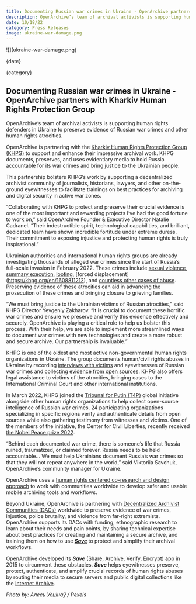 ```yaml
---
title: Documenting Russian war crimes in Ukraine - OpenArchive partners with Kharkiv Human Rights Protection Group
description: OpenArchive’s team of archival activists is supporting human rights defenders in Ukraine to preserve evidence of Russian war crimes and other human rights atrocities.
date: 10/18/22
category: Press Releases
image: ukraine-war-damage.png
---
```



<ArticleHeaderSection>
![](ukraine-war-damage.png)

{date}

{category}

## Documenting Russian war crimes in Ukraine - OpenArchive partners with Kharkiv Human Rights Protection Group

OpenArchive’s team of archival activists is supporting human rights defenders in Ukraine to preserve evidence of Russian war crimes and other human rights atrocities. 

</ArticleHeaderSection>
<ContentSection>

OpenArchive is partnering with the [Kharkiv Human Rights Protection Group (KHPG)](https://khpg.org/en/1489698549) to support and enhance their impressive archival work. KHPG documents, preserves, and uses evidentiary media to hold Russia accountable for its war crimes and bring justice to the Ukrainian people. 

This partnership bolsters KHPG’s work by supporting a decentralized archivist community of journalists, historians, lawyers, and other on-the-ground eyewitnesses to facilitate trainings on best practices for archiving and digital security in active war zones. 

“Collaborating with KHPG to protect and preserve their crucial evidence is one of the most important and rewarding projects I’ve had the good fortune to work on,” said OpenArchive Founder & Executive Director Natalie Cadranel. “Their indestructible spirit, technological capabilities, and brilliant, dedicated team have shown incredible fortitude under extreme duress. Their commitment to exposing injustice and protecting human rights is truly inspirational.”

Ukrainian authorities and international human rights groups are already investigating thousands of alleged war crimes since the start of Russia’s full-scale invasion in February 2022. These crimes include [sexual violence](https://www.npr.org/2022/04/30/1093339262/ukraine-russia-rape-war-crimes), [summary execution](https://www.hrw.org/news/2022/05/18/ukraine-executions-torture-during-russian-occupation), [looting](https://www.bbc.com/news/world-europe-61643533), [forced displacement] (https://khpg.org/en/1608811212), and [countless other cases of abuse](https://www.hrw.org/news/2022/05/18/ukraine-executions-torture-during-russian-occupation). Preserving evidence of these atrocities can aid in advancing the prosecution of these crimes and bringing closure to grieving families. 

“We must bring justice to the Ukrainian victims of Russian atrocities,” said KHPG Director Yevgeniy Zakharov. “It is crucial to document these horrific war crimes and ensure we preserve and verify this evidence effectively and securely. OpenArchive is playing a critical role to help us bolster this process. With their help, we are able to implement more streamlined ways to document war crimes with new technologies and create a more robust and secure archive. Our partnership is invaluable.”

KHPG is one of the oldest and most active non-governmental human rights organizations in Ukraine. The group documents human/civil rights abuses in Ukraine by recording [interviews with victims](https://khpg.org/en/1309) and eyewitnesses of Russian war crimes and collecting [evidence from open sources](https://khpg.org/en/1608811231). KHPG also offers legal assistance to victims of the atrocities, bringing cases to the International Criminal Court and other international institutions.

In March 2022, KHPG joined the [Tribunal for Putin (T4P)](https://t4pua.org/en/1084) global initiative alongside other human rights organizations to help collect open-source intelligence of Russian war crimes. 24 participating organizations specializing in specific regions verify and authenticate details from open sources while also gathering testimony from witnesses and victims. One of the members of the initiative, the Center for Civil Liberties, recently received [the Nobel Peace prize 2022](https://www.nobelprize.org/prizes/peace/2022/press-release/).

“Behind each documented war crime, there is someone’s life that Russia ruined, traumatized, or claimed forever. Russia needs to be held accountable… We must help Ukrainians document Russia’s war crimes so that they will not repeat anywhere in the world,” said Viktoriia Savchuk, OpenArchive’s community manager for Ukraine. 

OpenArchive uses a [human rights centered co-research and design approach](https://www.humanrightscentered.design/) to work with communities worldwide to develop safer and usable mobile archiving tools and workflows. 

Beyond Ukraine, OpenArchive is partnering with [Decentralized Archivist Communities (DACs)](https://open-archive.org/news/archiving-forward-part-2) worldwide to preserve evidence of war crimes, injustice, police brutality, and violence from far-right extremists. OpenArchive supports its DACs with funding, ethnographic research to learn about their needs and pain points, by sharing technical expertise about best practices for creating and maintaining a secure archive, and training them on how to use [***Save***](https://open-archive.org/save) to protect and simplify their archival workflows. 

OpenArchive developed its ***Save*** (Share, Archive, Verify, Encrypt) app in 2015 to circumvent these obstacles. ***Save*** helps eyewitnesses preserve, protect, authenticate, and amplify crucial records of human rights abuses by routing their media to secure servers and public digital collections like the [Internet Archive](https://archive.org/). 


*Photo by: Алесь Усцінаў / Pexels*


</ContentSection>
